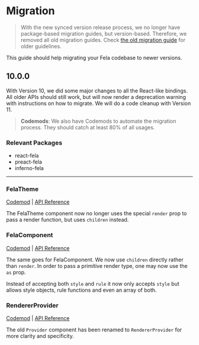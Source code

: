 # Migration

> With the new synced version release process, we no longer have package-based migration guides, but version-based. Therefore, we removed all old migration guides. Check [the old migration guide](https://github.com/robinweser/fela/blob/a08ea4fff080d8df1edf76909dea58ac49e9e536/MIGRATION.md) for older guidelines.

This guide should help migrating your Fela codebase to newer versions.

## 10.0.0

With Version 10, we did some major changes to all the React-like bindings.<br/>
All older APIs should still work, but will now render a deprecation warning with instructions on how to migrate. We will do a code cleanup with Version 11.

> **Codemods**: We also have Codemods to automate the migration process. They should catch at least 80% of all usages.

### Relevant Packages

- react-fela
- preact-fela
- inferno-fela

---

### FelaTheme

[Codemod](https://github.com/robinweser/fela/tree/master/packages/fela-codemods#felatheme) | [API Reference](api/react-fela/FelaTheme)

The FelaTheme component now no longer uses the special `render` prop to pass a render function, but uses `children` instead.<br/>

### FelaComponent

[Codemod](https://github.com/robinweser/fela/tree/master/packages/fela-codemods#felacomponent) | [API Reference](api/react-fela/FelaComponent)

The same goes for FelaComponent. We now use `children` directly rather than `render`. In order to pass a primitive render type, one may now use the `as` prop.

Instead of accepting both `style` and `rule` it now only accepts `style` but allows style objects, rule functions and even an array of both.

### RendererProvider

[Codemod](https://github.com/robinweser/fela/tree/master/packages/fela-codemods#rendererprovider) | [API Reference](api/react-fela/RendererProvider)

The old `Provider` component has been renamed to `RendererProvider` for more clarity and specificity.
